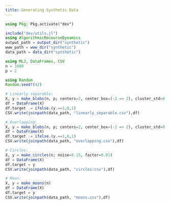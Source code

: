 ```yaml
---
title: Generating Synthetic Data
---
```


```julia
using Pkg; Pkg.activate("dev")
```

```julia
include("dev/utils.jl")
using AlgorithmicRecourseDynamics
output_path = output_dir("synthetic")
www_path = www_dir("synthetic")
data_path = data_dir("synthetic")
```


```julia
using MLJ, DataFrames, CSV
n = 1000
p = 2

using Random
Random.seed!(42)

# Linearly separable:
X, y = make_blobs(n, p; centers=2, center_box=(-2 => 2), cluster_std=0.1)
df = DataFrame(X)
df.target .= ifelse.(y.==1,0,1)
CSV.write(joinpath(data_path, "linearly_separable.csv"),df)

# Overlapping:
X, y = make_blobs(n, p; centers=2, center_box=(-2 => 2), cluster_std=0.5)
df = DataFrame(X)
df.target .= ifelse.(y.==1,0,1)
CSV.write(joinpath(data_path, "overlapping.csv"),df)

# Circles:
X, y = make_circles(n; noise=0.15, factor=0.01)
df = DataFrame(X)
df.target = y
CSV.write(joinpath(data_path, "circles.csv"),df)

# Moon:
X, y = make_moons(n)
df = DataFrame(X)
df.target = y
CSV.write(joinpath(data_path, "moons.csv"),df)
```
